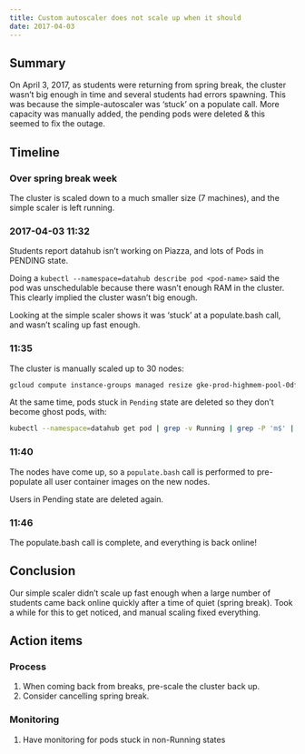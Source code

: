 ```yaml
---
title: Custom autoscaler does not scale up when it should
date: 2017-04-03
---
```


## Summary

On April 3, 2017, as students were returning from spring break, the cluster wasn't big enough in time and several students had errors spawning. This was because the simple-autoscaler was 'stuck' on a populate call. More capacity was manually added, the pending pods were deleted & this seemed to fix the outage.

## Timeline

### Over spring break week

The cluster is scaled down to a much smaller size (7 machines), and the simple scaler is left running.

### 2017-04-03 11:32

Students report datahub isn't working on Piazza, and lots of Pods in PENDING state.

Doing a `kubectl --namespace=datahub describe pod <pod-name>` said the pod was unschedulable because there wasn't enough RAM in the cluster. This clearly implied the cluster wasn't big enough.

Looking at the simple scaler shows it was 'stuck' at a populate.bash call, and wasn't scaling up fast enough.

### 11:35

The cluster is manually scaled up to 30 nodes:

```bash
gcloud compute instance-groups managed resize gke-prod-highmem-pool-0df1a536-grp --size=30
```

At the same time, pods stuck in `Pending` state are deleted so they don't become ghost pods, with:

```bash
kubectl --namespace=datahub get pod | grep -v Running | grep -P 'm$' | awk '{print $1;}' | xargs -L1 kubectl --namespace=datahub delete pod
```

### 11:40

The nodes have come up, so a `populate.bash` call is performed to pre-populate all user container images on the new nodes.

Users in Pending state are deleted again.

### 11:46

The populate.bash call is complete, and everything is back online!

## Conclusion

Our simple scaler didn't scale up fast enough when a large number of students came back online quickly after a time of quiet (spring break). Took a while for this to get noticed, and manual scaling fixed everything.

## Action items

### Process

1. When coming back from breaks, pre-scale the cluster back up.
2. Consider cancelling spring break.

### Monitoring

1. Have monitoring for pods stuck in non-Running states
